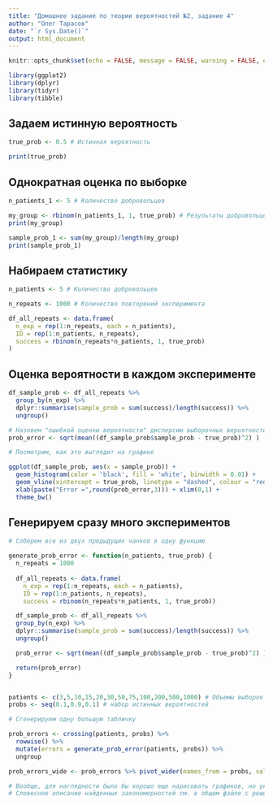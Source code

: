 ```yaml
---
title: "Домашнее задание по теории вероятностей №2, задание 4"
author: "Олег Тарасов"
date: "`r Sys.Date()`"
output: html_document
---
```


```r
knitr::opts_chunk$set(echo = FALSE, message = FALSE, warning = FALSE, error = FALSE)

library(ggplot2)
library(dplyr)
library(tidyr)
library(tibble)

```

## Задаем истинную вероятность
```r

true_prob <- 0.5 # Истинная вероятность

print(true_prob)
```
## Однократная оценка по выборке

```r

n_patients_1 <- 5 # Количество добровольцев 

my_group <- rbinom(n_patients_1, 1, true_prob) # Результаты добровольцев
print(my_group)

sample_prob_1 <- sum(my_group)/length(my_group)
print(sample_prob_1)

```

## Набираем статистику

```r

n_patients <- 5 # Количество добровольцев 

n_repeats <- 1000 # Количество повторений эксперимента

df_all_repeats <- data.frame(
  n_exp = rep(1:n_repeats, each = n_patients),
  ID = rep(1:n_patients, n_repeats),
  success = rbinom(n_repeats*n_patients, 1, true_prob)
)

```

## Оценка вероятности в каждом эксперименте

```r

df_sample_prob <- df_all_repeats %>% 
  group_by(n_exp) %>% 
  dplyr::summarise(sample_prob = sum(success)/length(success)) %>% 
  ungroup()

# Назовем "ошибкой оценки вероятности" дисперсию выборочных вероятностей
prob_error <- sqrt(mean((df_sample_prob$sample_prob - true_prob)^2) )

# Посмотрим, как это выглядит на графике

ggplot(df_sample_prob, aes(x = sample_prob)) +
  geom_histogram(color = 'black', fill = 'white', binwidth = 0.01) +
  geom_vline(xintercept = true_prob, linetype = "dashed", colour = "red") +
  xlab(paste("Error =",round(prob_error,3))) + xlim(0,1) +
  theme_bw()
```

## Генерируем сразу много экспериментов

```r

# Соберем все из двух предыдущих чанков в одну функцию

generate_prob_error <- function(n_patients, true_prob) {
  n_repeats = 1000
  
  df_all_repeats <- data.frame(
    n_exp = rep(1:n_repeats, each = n_patients),
    ID = rep(1:n_patients, n_repeats),
    success = rbinom(n_repeats*n_patients, 1, true_prob))

  df_sample_prob <- df_all_repeats %>% 
  group_by(n_exp) %>% 
  dplyr::summarise(sample_prob = sum(success)/length(success)) %>% 
  ungroup()

  prob_error <- sqrt(mean((df_sample_prob$sample_prob - true_prob)^2) )

  return(prob_error)
}


patients <- c(3,5,10,15,20,30,50,75,100,200,500,1000) # Объемы выборок
probs <- seq(0.1,0.9,0.1) # набор истинных вероятностей

# Сгенерируем одну большую табличку

prob_errors <- crossing(patients, probs) %>% 
  rowwise() %>%
  mutate(errors = generate_prob_error(patients, probs)) %>%
  ungroup

prob_errors_wide <- prob_errors %>% pivot_wider(names_from = probs, values_from = errors)

# Вообще, для наглядности было бы хорошо еще нарисовать графиков, но уже нет сил, прошу прощения. 
# Словесное описание найденных закономерностей см. в общем файле с решением ДЗ.
```
